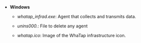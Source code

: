 - **Windows**

  - _whatap_infrad.exe_: Agent that collects and transmits data.

  - _unins000._: File to delete any agent 

  - _whatap.ico_: Image of the WhaTap infrastructure icon.  
